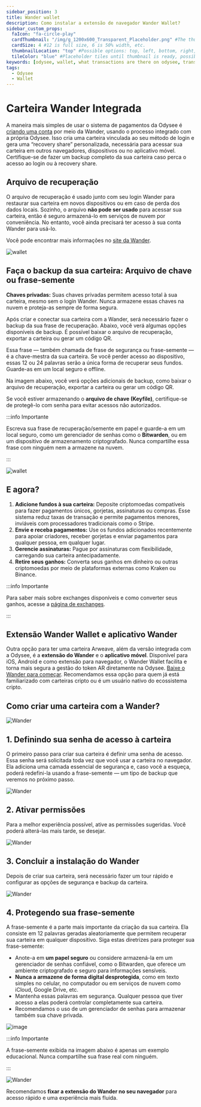 ```yaml
---
sidebar_position: 3
title: Wander wallet
description: Como instalar a extensão de navegador Wander Wallet?
sidebar_custom_props:
  faIcon: "fa-circle-play"
  cardThumbnail: "/img/g_1200x600_Transparent_Placeholder.png" #The thumbnail on the category card.
  cardSize: 4 #12 is full size, 6 is 50% width, etc.
  thumbnailLocation: "top" #Possible options: top, left, bottom, right, none
  tileColor: "blue" #Placeholder tiles until thumbnail is ready, possible options: blue, cream, darkpurple, lightpurple, mauve, orange, pink, none
keywords: [odysee, wallet, what transactions are there on odysee, transaction on odysee, what do the transactions mean, what is a transaction]
tags:
  - Odysee
  - Wallet
---
```


# Carteira Wander Integrada

A maneira mais simples de usar o sistema de pagamentos da Odysee é [criando uma conta](https://help.odysee.tv/pt/category-monetization/setup) por meio da Wander, usando o processo integrado com a própria Odysee. Isso cria uma carteira vinculada ao seu método de login e gera uma “recovery share” personalizada, necessária para acessar sua carteira em outros navegadores, dispositivos ou no aplicativo móvel. Certifique-se de fazer um backup completo da sua carteira caso perca o acesso ao login ou à recovery share.

## Arquivo de recuperação

O arquivo de recuperação é usado junto com seu login Wander para restaurar sua carteira em novos dispositivos ou em caso de perda dos dados locais. Sozinho, o arquivo **não pode ser usado** para acessar sua carteira, então é seguro armazená-lo em serviços de nuvem por conveniência. No entanto, você ainda precisará ter acesso à sua conta Wander para usá-lo.

Você pode encontrar mais informações no [site da Wander](https://www.wander.app/help/what-is-a-wander-connect-recovery-file).

![wallet](https://thumbs.odycdn.com/1971f33e3acacd51805ce51a8e3b257e.webp)

## Faça o backup da sua carteira: Arquivo de chave ou frase-semente

**Chaves privadas:** Suas chaves privadas permitem acesso total à sua carteira, mesmo sem o login Wander. Nunca armazene essas chaves na nuvem e proteja-as sempre de forma segura.

Após criar e conectar sua carteira com a Wander, será necessário fazer o backup da sua frase de recuperação. Abaixo, você verá algumas opções disponíveis de backup. É possível baixar o arquivo de recuperação, exportar a carteira ou gerar um código QR.

Essa frase — também chamada de frase de segurança ou frase-semente — é a chave-mestra da sua carteira. Se você perder acesso ao dispositivo, essas 12 ou 24 palavras serão a única forma de recuperar seus fundos. Guarde-as em um local seguro e offline.

Na imagem abaixo, você verá opções adicionais de backup, como baixar o arquivo de recuperação, exportar a carteira ou gerar um código QR.

Se você estiver armazenando o **arquivo de chave (Keyfile)**, certifique-se de protegê-lo com senha para evitar acessos não autorizados.

:::info Importante

Escreva sua frase de recuperação/semente em papel e guarde-a em um local seguro, como um gerenciador de senhas como o **Bitwarden**, ou em um dispositivo de armazenamento criptografado. Nunca compartilhe essa frase com ninguém nem a armazene na nuvem.

:::

![wallet](https://thumbs.odycdn.com/69c71c30f37b9d4b50195e40ec1ebfa3.webp)

## E agora?

1. **Adicione fundos à sua carteira:** Deposite criptomoedas compatíveis para fazer pagamentos únicos, gorjetas, assinaturas ou compras. Esse sistema reduz taxas de transação e permite pagamentos menores, inviáveis com processadores tradicionais como o Stripe.
2. **Envie e receba pagamentos:** Use os fundos adicionados recentemente para apoiar criadores, receber gorjetas e enviar pagamentos para qualquer pessoa, em qualquer lugar.
3. **Gerencie assinaturas:** Pague por assinaturas com flexibilidade, carregando sua carteira antecipadamente.
4. **Retire seus ganhos:** Converta seus ganhos em dinheiro ou outras criptomoedas por meio de plataformas externas como Kraken ou Binance.

:::info Importante

Para saber mais sobre exchanges disponíveis e como converter seus ganhos, acesse a [página de exchanges](https://help.odysee.tv/pt/category-monetization/exchanges).

:::

## Extensão Wander Wallet e aplicativo Wander

Outra opção para ter uma carteira Arweave, além da versão integrada com a Odysee, é a **extensão do Wander** e o **aplicativo móvel**. Disponível para iOS, Android e como extensão para navegador, o Wander Wallet facilita e torna mais segura a gestão do token AR diretamente na Odysee. [Baixe o Wander para começar](https://www.wander.app/). Recomendamos essa opção para quem já está familiarizado com carteiras cripto ou é um usuário nativo do ecossistema cripto.

## Como criar uma carteira com a Wander?

![Wander](https://thumbs.odycdn.com/a556307b756714f7f557b24ed8c84176.webp)

## 1. Definindo sua senha de acesso à carteira

O primeiro passo para criar sua carteira é definir uma senha de acesso. Essa senha será solicitada toda vez que você usar a carteira no navegador. Ela adiciona uma camada essencial de segurança e, caso você a esqueça, poderá redefini-la usando a frase-semente — um tipo de backup que veremos no próximo passo.

![Wander](https://thumbs.odycdn.com/b95dd8766a8e9046e156cbaa6cf2c5eb.webp)

## 2. Ativar permissões

Para a melhor experiência possível, ative as permissões sugeridas. Você poderá alterá-las mais tarde, se desejar.

![Wander](https://thumbs.odycdn.com/d5e179a96bc28aa49d67bd0312cde654.webp)

## 3. Concluir a instalação do Wander

Depois de criar sua carteira, será necessário fazer um tour rápido e configurar as opções de segurança e backup da carteira.

![Wander](https://thumbs.odycdn.com/a3ecf90f44ecaa6ed936dcce89e646e3.webp)

## 4. Protegendo sua frase-semente

A frase-semente é a parte mais importante da criação da sua carteira. Ela consiste em 12 palavras geradas aleatoriamente que permitem recuperar sua carteira em qualquer dispositivo. Siga estas diretrizes para proteger sua frase-semente:

* Anote-a em **um papel seguro** ou considere armazená-la em um gerenciador de senhas confiável, como o Bitwarden, que oferece um ambiente criptografado e seguro para informações sensíveis.
* **Nunca a armazene de forma digital desprotegida**, como em texto simples no celular, no computador ou em serviços de nuvem como iCloud, Google Drive, etc.
* Mantenha essas palavras em segurança. Qualquer pessoa que tiver acesso a elas poderá controlar completamente sua carteira.
* Recomendamos o uso de um gerenciador de senhas para armazenar também sua chave privada.

![image](https://thumbs.odycdn.com/d4ec69705ba5f6798bff432888dd8874.webp)

:::info Importante

A frase-semente exibida na imagem abaixo é apenas um exemplo educacional. Nunca compartilhe sua frase real com ninguém.

:::

![Wander](https://thumbs.odycdn.com/408f6d0653c98a801f1f29c3ef6e8721.webp)

Recomendamos **fixar a extensão do Wander no seu navegador** para acesso rápido e uma experiência mais fluida.
